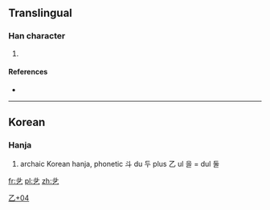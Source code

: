 ==Translingual==

===Han character===
{{Han char|rn=5|rad=乙|as=04|sn=5|four=|canj=卜十弓 (YJN)|ids=⿱[[斗]][[乙]]}}

# {{defn|Han|sort=乙04}}

====References====
* {{Han ref|kx=0084.101|hdz=10053.011|uh=4E67|ud=20071}}

----

==Korean==

===Hanja===
{{ko-hanja|hangeul=[[둘]]|rv=dul|mr=tul|y=twul}}

# {{defn|lang=ko|sort=乙04}} archaic Korean hanja, phonetic 斗 du 두 plus 乙 ul 을 = dul 둘

[[Category:Korean-only CJKV Characters|乙+04]]

[[fr:乧]]
[[pl:乧]]
[[zh:乧]]